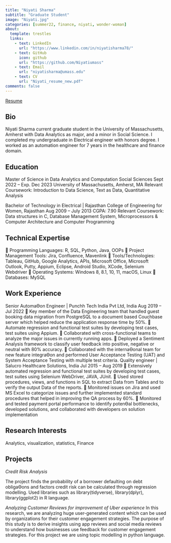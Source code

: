 ```yaml
---
title: "Niyati Sharma"
subtitle: "Graduate Student"
image: "Niyati.jpg"
categories: [summer22, finance, niyati, wonder-woman]
about:
  template: trestles
  links:
    - text: LinkedIn
      url: "https://www.linkedin.com/in/niyatisharma78/"
    - text: GitHub
      icon: github
      url: "https://github.com/Niyatiumass"
    - text: Email
      url: "niyatisharma@umass.edu"
    - text: CV
      url: "Niyati_resume_new.pdf"
comments: false
---
```

<a href = "Niyati_resume_new.pdf" title = "Niyati_Resume"> Resume</a>


::: {.column-page}

## Bio

Niyati Sharma current graduate student in the University of Massachusetts, Amherst with Data Analytics as major, and a minor in Social Science. I completed my undergraduate in Electrical engineer with honors degree. I worked as an automation engineer for 7 years in the healthcare and finance domain.

## Education
Master of Science in Data Analytics and Computation Social Sciences         Sept 2022 – Exp. Dec 2023 
University of Massachusetts, Amherst, MA 
Relevant Coursework: Introduction to Data Science, Text as Data, Quantitative Analysis 

Bachelor of Technology in Electrical | Rajasthan College of Engineering for Women, Rajasthan                                      Aug 2009 – July 2013 
CGPA: 7.90 
Relevant Coursework: Data structures in C, Database Management System, Microprocessors & Computer Architecture and Computer Programming 

## Technical Expertise

 Programming Languages: R, SQL, Python, Java, OOPs 
 Project Management Tools: Jira, Confluence, Mavenlink 
 Tools/Technologies: Tableau, GitHub, Google Analytics, APIs, Microsoft     Office, Microsoft Outlook, Putty, Appium, Eclipse, 
Android Studio, XCode, Selenium Webdriver 
 Operating Systems: Windows 8, 8.1, 10, 11, macOS, Linux 
 Databases: MySQL 


## Work Experience
Senior AutomaƟon Engineer | Punchh Tech India Pvt Ltd, India Aug 2019 – Jul 2022 
 Key member of the Data Engineering team that handled guest booking data migration from PostgreSQL to a document based 
Couchbase server which helped reduce the application response time by 50%. 
 Automate regression and functional test suites by developing test cases, test suites using Appium. 
 Collaborated with cross-functional teams to analyze the major issues in currently running apps. 
 Deployed a Sentiment Analysis framework to classify user feedback into positive, negative or neutral with 80% accuracy. 
 Collaborated with the internaƟonal team for new feature integraƟon and performed User Acceptance Testing (UAT) and 
System Acceptance Testing with multiple test criteria. 
Quality engineer | Salucro Healthcare Solutions, India Jul 2015 – Aug 2019 
 Extensively automated regression and functional test suites by developing test cases, test suites using Selenium WebDriver, 
JAVA, JUnit. 
 Used stored procedures, views, and functions in SQL to extract Data from Tables and to verify the output Data of the reports. 
 Monitored issues on Jira and used MS Excel to categorize issues and further implemented standard procedures that helped in 
improving the QA process by 60%. 
 Monitored and tested payment portal performance to identify potenƟal bottlenecks, developed solutions, and collaborated 
with developers on solution implementation

## Research Interests

Analytics, visualization, statistics, Finance 

## Projects

*Credit Risk Analysis*

The project finds the probability of a borrower defaulting on debt obligaƟons and factors credit risk can be calculated through 
regression modelling. Used libraries such as library(tidyverse), library(dplyr), library(ggplot2) in R language. 

*Analyzing Customer Reviews for improvement of Uber experience*
In this research, we are analyzing huge user-generated content which can be used by organizations for their customer engagement 
strategies. The purpose of this study is to derive insights using app reviews and social media reviews to understand how businesses 
use feedback for customer engagement strategies. For this project we are using topic modelling in python language.



:::


